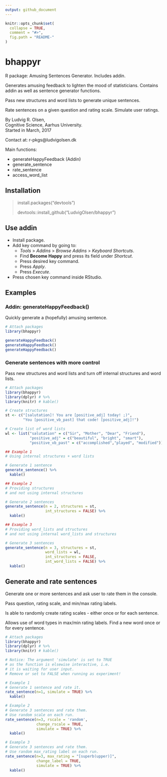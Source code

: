 ```yaml
---
output: github_document
---
```


<!-- README.md is generated from README.Rmd. Please edit that file -->

```r
knitr::opts_chunk$set(
  collapse = TRUE,
  comment = "#>",
  fig.path = "README-"
)
```

# bhappyr

R package: Amusing Sentences Generator. Includes addin.

Generates amusing feedback to lighten the mood of statisticians. Contains addin as well as sentence generator functions.

Pass new structures and word lists to generate unique sentences.  

Rate sentences on a given question and rating scale. Simulate user ratings.  

By Ludvig R. Olsen,  
Cognitive Science, Aarhus University.  
Started in March, 2017 

Contact at:
r-pkgs@ludvigolsen.dk

Main functions:   

* generateHappyFeedback (Addin)
* generate_sentence
* rate_sentence
* access_word_list

## Installation  

>
> install.packages("devtools")   
>
> devtools::install_github("LudvigOlsen/bhappyr")  
>

## Use addin

* Install package.
* Add key command by going to:   
    - *Tools* > *Addins* > *Browse Addins* > *Keyboard Shortcuts*.  
    - Find **Become Happy** and press its field under *Shortcut*. 
    - Press desired key command.
    - Press *Apply*.
    - Press *Execute*.
* Press chosen key command inside RStudio.

## Examples

### Addin: generateHappyFeedback()

Quickly generate a (hopefully) amusing sentence.

```r
# Attach packages
library(bhappyr)

generateHappyFeedback()
generateHappyFeedback()
generateHappyFeedback()
```

### Generate sentences with more control

Pass new structures and word lists and turn off internal structures and word lists.

```r
# Attach packages
library(bhappyr)
library(dplyr) # %>% 
library(knitr) # kable()

# Create structures
st <- c("[salutation]! You are [positive_adj] today! ;)",
        "You [positive_vb_past] that code! [positive_adj]!")

# Create list of word lists
wl <- list("salutation" = c("Sir", "Mother", "Dear", "Friend"),
           "positive_adj" = c("beautiful", "bright", "smart"),
           "positive_vb_past" = c("accomplished","played", "modified"))

## Example 1
# Using internal structures + word lists

# Generate 1 sentence
generate_sentence() %>% 
  kable()

## Example 2
# Providing structures
# and not using internal structures

# Generate 2 sentences
generate_sentence(n = 2, structures = st,
                  int_structures = FALSE) %>% 
  kable()

## Example 3
# Providing word_lists and structures
# and not using internal word_lists and structures

# Generate 3 sentences
generate_sentence(n = 3, structures = st,
                  word_lists = wl,
                  int_structures = FALSE,
                  int_word_lists = FALSE) %>% 
  kable()

```

## Generate and rate sentences 
Generate one or more sentences and ask user to rate them in the console.  

Pass question, rating scale, and min/max rating labels.  

Is able to randomly create rating scales - either once or for each sentence.

Allows use of word types in max/min rating labels. Find a new word once or for every sentence.

```r
# Attach packages
library(bhappyr)
library(dplyr) # %>% 
library(knitr) # kable()

# Notice: The argument 'simulate' is set to TRUE
# as the function is elsewise interactive, i.e.
# it is waiting for user input.
# Remove or set to FALSE when running as experiment!

# Example 1
# Generate 1 sentence and rate it.
rate_sentence(n=1, simulate = TRUE) %>% 
  kable()

# Example 2
# Generate 3 sentences and rate them.
# Use random scale on each run.
rate_sentence(n=3, rscale = 'random',
              change_rscale = TRUE,
              simulate = TRUE) %>% 
  kable()

# Example 3
# Generate 3 sentences and rate them.
# Use random max_rating label on each run.
rate_sentence(n=3, max_rating = "[superb(upper)]",
              change_label = TRUE,
              simulate = TRUE) %>% 
  kable()

```


